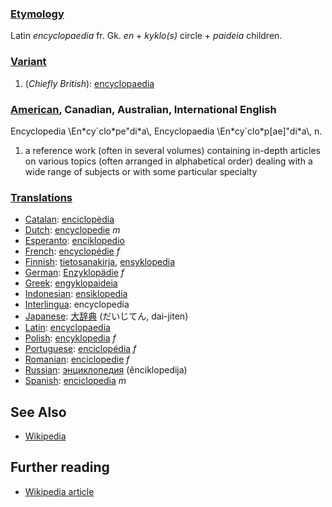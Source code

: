 ===[[Etymology]]===

Latin ''encyclopaedia'' fr. Gk. ''en'' + ''kyklo(s)'' circle + ''paideia'' children.

===[[Variant]]===

# (''Chiefly British''): [[encyclopaedia]]

===[[American English|American]], Canadian, Australian, International English===
Encyclopedia \En*cy`clo*pe"di*a\, Encyclopaedia
\En*cy`clo*p[ae]"di*a\, n.
# a reference work (often in several volumes) containing in-depth articles on various topics (often arranged in alphabetical order) dealing with a wide range of subjects or with some particular specialty

===[[Translation]]s===
*[[Catalan]]: [[enciclopèdia]]
*[[Dutch]]: [[encyclopedie]] ''m''
*[[Esperanto]]: [[enciklopedio]]
*[[French]]: [[encyclopédie]] ''f''
*[[Finnish]]: [[tietosanakirja]], [[ensyklopedia]]
*[[German]]: [[Enzyklopädie]] ''f''
*[[Greek]]: [[engyklopaideia]]
*[[Indonesian]]: [[ensiklopedia]]
*[[Interlingua]]: encyclopedia
*[[Japanese]]: [[大辞典]] (だいじてん, dai-jiten)
*[[Latin]]: [[encyclopaedia]]
*[[Polish]]: [[encyklopedia]] ''f''
*[[Portuguese]]: [[enciclopédia]] ''f''
*[[Romanian]]: [[enciclopedie]] ''f''
*[[Russian]]: [[энциклопедия]] (ěnciklopedija)
*[[Spanish]]: [[enciclopedia]] ''m''

==See Also==

* [[Wikipedia]]

== Further reading ==
* [[en:Encyclopedia|Wikipedia article]]